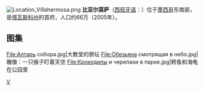[[File:Location_Villahermosa.png|right]]
'''比亚尔莫萨'''（[[西班牙语|西班牙语]]：'''{{lang|es|Villahermosa}}'''）位于[[墨西哥|墨西哥]]东南部，是[[塔瓦斯科州|塔瓦斯科州]]的首府，人口约66万（2005年）。

== 图集 ==
<gallery mode="nolines">
File:Алтарь собора.jpg|大教堂的祭坛
File:Обезьяна смотрящая в небо.jpg|雕像：一只猴子盯着天空
File:Крокодилы и черепахи в парке.jpg|鳄鱼和海龟在公园里
</gallery>{{Authority control}}
{{Mexico-stub}}

[[Category:墨西哥城市|V]]